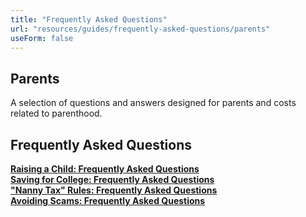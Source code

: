 ```yaml
---
title: "Frequently Asked Questions"
url: "resources/guides/frequently-asked-questions/parents"
useForm: false
---
```



Parents
-------

  
A selection of questions and answers designed for parents and costs related to parenthood.  
  

Frequently Asked Questions
--------------------------

[**Raising a Child: Frequently Asked Questions**](/resources/guides/frequently-asked-questions/raising-child-faq)  
[**Saving for College: Frequently Asked Questions**](/resources/guides/frequently-asked-questions/saving-for-college-faq)  
[**"Nanny Tax" Rules: Frequently Asked Questions**](/resources/guides/frequently-asked-questions/nanny-tax-rules-faq)  
[**Avoiding Scams: Frequently Asked Questions**](/resources/guides/frequently-asked-questions/avoiding-scams-faq)  

